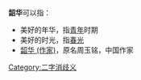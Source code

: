 '''韶华'''可以指：
* 美好的年华，指[[青年|青年]]时期
* 美好的时光，指[[春|春光]]
* [[韶华_(作家)|韶华 (作家)]]，原名周玉铭，中国作家

{{disambig}}

[[Category:二字消歧义|Category:二字消歧义]]